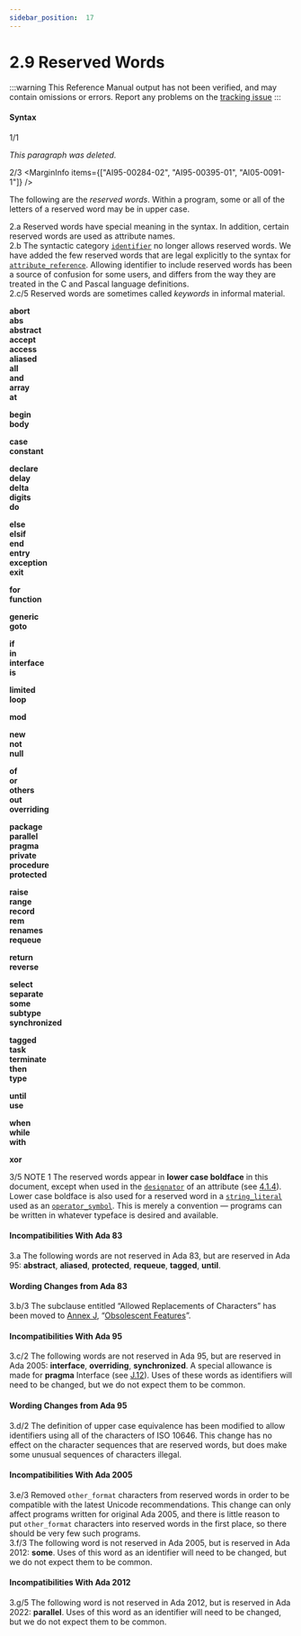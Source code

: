 ```yaml
---
sidebar_position:  17
---
```


# 2.9 Reserved Words

:::warning
This Reference Manual output has not been verified,
and may contain omissions or errors.
Report any problems on the [tracking issue](https://github.com/ada-lang-io/ada-lang-io/issues/20)
:::



#### Syntax

<MarginText>1/1</MarginText>
<p><em>This paragraph was deleted.</em><br /></p>

<MarginText>2/3</MarginText>
<MarginInfo items={["AI95-00284-02", "AI95-00395-01", "AI05-0091-1"]} />
<p>The following are the <em>reserved words</em>. Within a program, some or all of the letters of a reserved word may be in upper case. <br /></p>

<AnnotatedOnly>
<MarginText>2.a</MarginText>
<Admonition type="aarm" aarm="discussion">
<strong></strong>Reserved words have special meaning in the syntax. In addition, certain reserved words are used as attribute names.<br /></Admonition>
</AnnotatedOnly>

<AnnotatedOnly>
<MarginText>2.b</MarginText>
<Admonition type="aarm" aarm="note">
The syntactic category <code><a href="../AA-2/AA-2.3#S0002">identifier</a></code> no longer allows reserved words. We have added the few reserved words that are legal explicitly to the syntax for <code><a href="../AA-4/AA-4.1#S0100">attribute_reference</a></code>. Allowing identifier to include reserved words has been a source of confusion for some users, and differs from the way they are treated in the C and Pascal language definitions.<br /></Admonition>
</AnnotatedOnly>

<AnnotatedOnly>
<MarginText>2.c/5</MarginText>
<MarginInfo items={["AI12-0005-1"]} />
<Admonition type="aarm" aarm="note">
Reserved words are sometimes called <em>keywords</em>  in informal material. <br /></Admonition>
</AnnotatedOnly>

<p><strong>abort</strong><br /><strong>abs</strong><br /><strong>abstract</strong><br /><strong>accept</strong><br /><strong>access</strong><br /><strong>aliased</strong><br /><strong>all</strong><br /><strong>and</strong><br /><strong>array</strong><br /><strong>at</strong><br /></p>

<p><strong>begin</strong><br /><strong>body</strong><br /></p>

<p><strong>case</strong><br /><strong>constant</strong><br /></p>

<p><strong>declare</strong><br /><strong>delay</strong><br /><strong>delta</strong><br /><strong>digits</strong><br /><strong>do</strong><br /></p>

<p><strong>else</strong><br /><strong>elsif</strong><br /><strong>end</strong><br /><strong>entry</strong><br /><strong>exception</strong><br /><strong>exit</strong><br /></p>

<p><strong>for</strong><br /><strong>function</strong><br /></p>

<p><strong>generic</strong><br /><strong>goto</strong><br /></p>

<p><strong>if</strong><br /><strong>in</strong><br /><strong>interface</strong><br /><strong>is</strong><br /></p>

<p><strong>limited</strong><br /><strong>loop</strong><br /></p>

<p><strong>mod</strong><br /></p>

<p><strong>new</strong><br /><strong>not</strong><br /><strong>null</strong><br /></p>

<p><strong>of</strong><br /><strong>or</strong><br /><strong>others</strong><br /><strong>out</strong><br /><strong>overriding</strong><br /></p>

<p><strong>package</strong><br /><strong>parallel</strong><br /><strong>pragma</strong><br /><strong>private</strong><br /><strong>procedure</strong><br /><strong>protected</strong><br /></p>

<p><strong>raise</strong><br /><strong>range</strong><br /><strong>record</strong><br /><strong>rem</strong><br /><strong>renames</strong><br /><strong>requeue</strong><br /></p>

<p><strong>return</strong><br /><strong>reverse</strong><br /></p>

<p><strong>select</strong><br /><strong>separate</strong><br /><strong>some</strong><br /><strong>subtype</strong><br /><strong>synchronized</strong><br /></p>

<p><strong>tagged</strong><br /><strong>task</strong><br /><strong>terminate</strong><br /><strong>then</strong><br /><strong>type</strong><br /></p>

<p><strong>until</strong><br /><strong>use</strong><br /></p>

<p><strong>when</strong><br /><strong>while</strong><br /><strong>with</strong><br /></p>

<p><strong>xor</strong><br /></p>

<AnnotatedOnly>
<MarginText>3/5</MarginText>
<MarginInfo items={["AI12-0440-1"]} />
<Admonition type="aarm" aarm="note">
NOTE 1   The reserved words appear in <strong>lower case boldface</strong> in this document, except when used in the <code><a href="../AA-6/AA-6.1#S0199">designator</a></code> of an attribute (see <a href="../AA-4/AA-4.1#Subclause_4.1.4">4.1.4</a>). Lower case boldface is also used for a reserved word in a <code><a href="../AA-2/AA-2.6#S0016">string_literal</a></code> used as an <code><a href="../AA-6/AA-6.1#S0202">operator_symbol</a></code>. This is merely a convention &mdash; programs can  be written in whatever typeface is desired and available. <br /></Admonition>
</AnnotatedOnly>


#### Incompatibilities With Ada 83

<AnnotatedOnly>
<MarginText>3.a</MarginText>
<Admonition type="aarm" aarm="note">
The following words are not reserved in Ada 83, but are reserved in Ada 95: <strong>abstract</strong>, <strong>aliased</strong>, <strong>protected</strong>, <strong>requeue</strong>, <strong>tagged</strong>, <strong>until</strong>. <br /></Admonition>
</AnnotatedOnly>


#### Wording Changes from Ada 83

<AnnotatedOnly>
<MarginText>3.b/3</MarginText>
<MarginInfo items={["AI05-0299-1"]} />
<Admonition type="aarm" aarm="note">
The subclause entitled &ldquo;Allowed Replacements of Characters&rdquo; has been moved to <a href="../AA-J/">Annex J</a>, &ldquo;<a href="../AA-J/">Obsolescent Features</a>&rdquo;. <br /></Admonition>
</AnnotatedOnly>


#### Incompatibilities With Ada 95

<AnnotatedOnly>
<MarginText>3.c/2</MarginText>
<MarginInfo items={["AI95-00284-02"]} />
<Admonition type="aarm" aarm="note">
The following words are not reserved in Ada 95, but are reserved in Ada 2005: <strong>interface</strong>, <strong>overriding</strong>, <strong>synchronized</strong>. A special allowance is made for <strong>pragma</strong> Interface (see <a href="../AA-J/AA-J.12">J.12</a>). Uses of these words as identifiers will need to be changed, but we do not expect them to be common. <br /></Admonition>
</AnnotatedOnly>


#### Wording Changes from Ada 95

<AnnotatedOnly>
<MarginText>3.d/2</MarginText>
<MarginInfo items={["AI95-00395-01"]} />
<Admonition type="aarm" aarm="note">
The definition of upper case equivalence has been modified to allow identifiers using all of the characters of ISO 10646. This change has no effect on the character sequences that are reserved words, but does make some unusual sequences of characters illegal. <br /></Admonition>
</AnnotatedOnly>


#### Incompatibilities With Ada 2005

<AnnotatedOnly>
<MarginText>3.e/3</MarginText>
<MarginInfo items={["AI05-0091-1"]} />
<Admonition type="aarm" aarm="correction">
<strong></strong> Removed <code>other_format</code> characters from reserved words in order to be compatible with the latest Unicode recommendations. This change can only affect programs written for original Ada 2005, and there is little reason to put <code>other_format</code> characters into reserved words in the first place, so there should be very few such programs.<br /></Admonition>
</AnnotatedOnly>

<AnnotatedOnly>
<MarginText>3.f/3</MarginText>
<MarginInfo items={["AI05-0176-1"]} />
<Admonition type="aarm" aarm="note">
The following word is not reserved in Ada 2005, but is reserved in Ada 2012: <strong>some</strong>. Uses of this word as an identifier will need to be changed, but we do not expect them to be common. <br /></Admonition>
</AnnotatedOnly>


#### Incompatibilities With Ada 2012

<AnnotatedOnly>
<MarginText>3.g/5</MarginText>
<MarginInfo items={["AI12-0119-1"]} />
<Admonition type="aarm" aarm="note">
The following word is not reserved in Ada 2012, but is reserved in Ada 2022: <strong>parallel</strong>. Uses of this word as an identifier will need to be changed, but we do not expect them to be common. <br /></Admonition>
</AnnotatedOnly>

